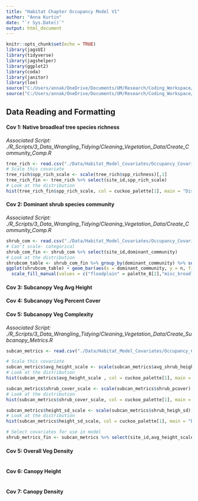 ```yaml
---
title: "Habitat Chapter Occupancy Model V1"
author: "Anna Kurtin"
date: "`r Sys.Date()`"
output: html_document
---
```


```r
knitr::opts_chunk$set(echo = TRUE)
library(jagsUI)
library(tidyverse)
library(jagshelper)
library(ggplot2)
library(coda)
library(janitor)
library(loo)
source("C:/Users/annak/OneDrive/Documents/UM/Research/Coding_Workspace/Cuckoo-Research/R_Scripts/5_Visualization/Create_HexCodes_CuckooColorBlind.R")
source("C:/Users/annak/OneDrive/Documents/UM/Research/Coding_Workspace/Cuckoo-Research/R_Scripts/6_Function_Scripts/Create_SiteColumn_fromPointID.R")
```

## Data Reading and Formatting

#### Cov 1: Native broadleaf tree species richness
*Associated Script: ./R_Scripts/3_Data_Wrangling_Tidying/Cleaning_Vegetation_Data/Create_Community_Comp.R*
```R
tree_rich <- read.csv("./Data/Habitat_Model_Covariates/Occupancy_Covariates/2023_ARUSites_TreeSppRich_5-24.csv")
# Scale this covariate
tree_rich$spp_rich_scale <- scale(tree_rich$spp_richness)[,1]
tree_rich_fin <- tree_rich %>% select(site_id,spp_rich_scale)
# Look at the distribution 
hist(tree_rich_fin$spp_rich_scale, col = cuckoo_palette[1], main = "Distribution of Scaled Tree Species Richness")
```

#### Cov 2: Dominant shrub species community
*Associated Script: ./R_Scripts/3_Data_Wrangling_Tidying/Cleaning_Vegetation_Data/Create_Community_Comp.R*
```R
shrub_com <- read.csv("./Data/Habitat_Model_Covariates/Occupancy_Covariates/2023_ARUSites_ShrubDominantCommunity_5-24.csv")
# Can't scale- categorical
shrub_com_fin <- shrub_com %>% select(site_id,dominant_community)
# Look at the distribution 
shrubcom_table <- shrub_com_fin %>% group_by(dominant_community) %>% summarize(n=n())
ggplot(shrubcom_table) + geom_bar(aes(x = dominant_community, y = n, fill = dominant_community),stat = "identity")+
  scale_fill_manual(values = c("floodplain" = palette_8[2],"misc_broadleaf" = palette_8[4], "upland" = palette_8[6], "invasive" = palette_8[8])) +theme_minimal()
```

#### Cov 3: Subcanopy Veg Avg Height
#### Cov 4: Subcanopy Veg Percent Cover
#### Cov 5: Subcanopy Veg Complexity 
*Associated Script: ./R_Scripts/3_Data_Wrangling_Tidying/Cleaning_Vegetation_Data/Create_Subcanopy_Metrics.R*
```R
subcan_metrics <- read.csv("./Data/Habitat_Model_Covariates/Occupancy_Covariates/2023_ARUSites_SubCanopyMetrics_5-24.csv")

# Scale this covariate
subcan_metrics$avg_height_scale <- scale(subcan_metrics$avg_shrub_height)[,1]
# Look at the distribution 
hist(subcan_metrics$avg_height_scale , col = cuckoo_palette[1], main = "Distribution of Scaled Subcanopy Height")

subcan_metrics$shrub_cover_scale <- scale(subcan_metrics$shrub_pcover)[,1]
# Look at the distribution 
hist(subcan_metrics$shrub_cover_scale, col = cuckoo_palette[1], main = "Distribution of Scaled Subcanopy Percent Cover")

subcan_metrics$height_sd_scale <- scale(subcan_metrics$shrub_heigh_sd)[,1]
# Look at the distribution 
hist(subcan_metrics$height_sd_scale, col = cuckoo_palette[1], main = "Distribution of Scaled Subcanopy SD of Height")

# Select covariates for use in model 
shrub_metrics_fin <- subcan_metrics %>% select(site_id,avg_height_scale, shrub_cover_scale, height_sd_scale)
```

#### Cov 5: Overall Veg Density
```R


```

#### Cov 6: Canopy Height
```R


```

#### Cov 7: Canopy Density
```R


```